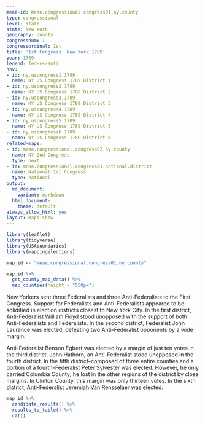 ```yaml
---
meae-id: meae.congressional.congress01.ny.county
type: congressional
level: state
state: New York
geography: county
congressnum: 1
congressordinal: 1st
title: '1st Congress: New York 1789'
year: 1789
legend: fed-vs-anti
nnv:
- id: ny.uscongress1.1789
  name: NY US Congress 1789 District 1
- id: ny.uscongress2.1789
  name: NY US Congress 1789 District 2
- id: ny.uscongress3.1789
  name: NY US Congress 1789 District 3
- id: ny.uscongress4.1789
  name: NY US Congress 1789 District 4
- id: ny.uscongress5.1789
  name: NY US Congress 1789 District 5
- id: ny.uscongress6.1789
  name: NY US Congress 1789 District 6
related-maps:
- id: meae.congressional.congress02.ny.county
  name: NY 2nd Congress
  type: next
- id: meae.congressional.congress01.national.district
  name: National 1st Congress
  type: national
output:
  md_document:
    variant: markdown
  html_document:
    theme: default
always_allow_html: yes
layout: maps-show
---
```


```r
library(leaflet)
library(tidyverse)
library(USAboundaries)
library(mappingelections)

map_id <- "meae.congressional.congress01.ny.county"
```

<div class="map">

```r
map_id %>% 
  get_county_map_data() %>% 
  map_counties(height = "550px")
```

</div>
New Yorkers sent three Federalists and three Anti-Federalists to the First Congress. Support for Federalists and Anti-Federalists appeared to be solidified in election districts closest to New York City. In the first district, Anti-Federalist William Floyd stood unopposed with the support of both Anti-Federalists and Federalists. In the second district, Federalist John Laurence was elected, defeating two Anti-Federalist opponents by a wide margin.


Anti-Federalist Benson Egbert was elected by a margin of just ten votes in the third district. John Hathorn, an Anti-Federalist stood unopposed in the fourth district. In the fifth district--composed of three entire counties and a portion of a fourth--Federalist Peter Sylvester was elected. However, he only carried Columbia County; he lost in the other regions of the district by close margins. In Clinton County, this margin was only thirteen votes. In the sixth district, Anti-Federalist Jeremiah Van Rensselaer was elected.

<div class="results-table">

```r
map_id %>% 
  candidate_results() %>% 
  results_to_table() %>% 
  cat()
```

</div>
